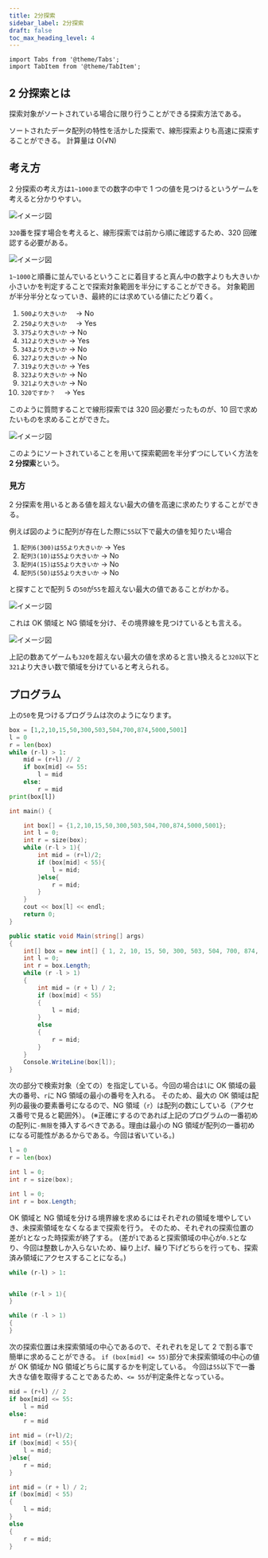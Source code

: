 ```yaml
---
title: 2分探索
sidebar_label: 2分探索
draft: false
toc_max_heading_level: 4
---
```


```mdx-code-block
import Tabs from '@theme/Tabs';
import TabItem from '@theme/TabItem';
```

## 2 分探索とは

探索対象がソートされている場合に限り行うことができる探索方法である。

ソートされたデータ配列の特性を活かした探索で、線形探索よりも高速に探索することができる。
計算量は O(√N)

## 考え方

2 分探索の考え方は`1~1000`までの数字の中で 1 つの値を見つけるというゲームを考えると分かりやすい。

![イメージ図](/img/svg/Algorithm/binary-search/binary-1.drawio.svg "1-1000の配列")

`320`番を探す場合を考えると、線形探索では前から順に確認するため、320 回確認する必要がある。

![イメージ図](/img/svg/Algorithm/binary-search/binary-2.drawio.svg "線形探索の例")

`1~1000`と順番に並んでいるということに着目すると真ん中の数字よりも大きいか小さいかを判定することで探索対象範囲を半分にすることができる。
対象範囲が半分半分となっていき、最終的には求めている値にたどり着く。

1. `500より大きいか`　 → No
1. `250より大きいか`　 → Yes
1. `375より大きいか` → No
1. `312より大きいか` → Yes
1. `343より大きいか` → No
1. `327より大きいか` → No
1. `319より大きいか` → Yes
1. `323より大きいか` → No
1. `321より大きいか` → No
1. `320ですか？`　 → Yes

このように質問することで線形探索では 320 回必要だったものが、10 回で求めたいものを求めることができた。

![イメージ図](/img/svg/Algorithm/binary-search/binary-3.drawio.svg "2分探索の例")

このようにソートされていることを用いて探索範囲を半分ずつにしていく方法を**2 分探索**という。

### 見方

2 分探索を用いるとある値を超えない最大の値を高速に求めたりすることができる。

例えば図のように配列が存在した際に`55`以下で最大の値を知りたい場合

1. `配列6(300)は55より大きいか` → Yes
1. `配列3(10)は55より大きいか` → No
1. `配列4(15)は55より大きいか` → No
1. `配列5(50)は55より大きいか` → No

と探すことで配列 5 の`50`が`55`を超えない最大の値であることがわかる。

![イメージ図](/img/svg/Algorithm/binary-search/binary-4.drawio.svg "配列")

これは OK 領域と NG 領域を分け、その境界線を見つけているとも言える。

![イメージ図](/img/svg/Algorithm/binary-search/binary-5.drawio.svg "2分探索の見方")

上記の数あてゲームも`320`を超えない最大の値を求めると言い換えると`320`以下と`321`より大きい数で領域を分けていると考えられる。

## プログラム

上の`50`を見つけるプログラムは次のようになります。

<Tabs groupId="code">
  <TabItem value="python" label="Python" default>

```python title="binary-search.py"
box = [1,2,10,15,50,300,503,504,700,874,5000,5001]
l = 0
r = len(box)
while (r-l) > 1:
    mid = (r+l) // 2
    if box[mid] <= 55:
        l = mid
    else:
        r = mid
print(box[l])
```

  </TabItem>
  <TabItem value="C++" label="C++">

```cpp title="binary-search.cpp"
int main() {

    int box[] = {1,2,10,15,50,300,503,504,700,874,5000,5001};
    int l = 0;
    int r = size(box);
    while (r-l > 1){
        int mid = (r+l)/2;
        if (box[mid] < 55){
            l = mid;
        }else{
            r = mid;
        }
    }
    cout << box[l] << endl;
    return 0;
}
```

  </TabItem>
  <TabItem value="C#" label="C#">

```csharp title="binary-search.cs"
public static void Main(string[] args)
{
    int[] box = new int[] { 1, 2, 10, 15, 50, 300, 503, 504, 700, 874, 5000, 5001 };
    int l = 0;
    int r = box.Length;
    while (r -l > 1)
    {
        int mid = (r + l) / 2;
        if (box[mid] < 55)
        {
            l = mid;
        }
        else
        {
            r = mid;
        }
    }
    Console.WriteLine(box[l]);
}
```

  </TabItem>
</Tabs>

次の部分で検索対象（全ての）を指定している。今回の場合は`l`に OK 領域の最大の番号、`r`に NG 領域の最小の番号を入れる。
そのため、最大の OK 領域は配列の最後の要素番号になるので、NG 領域（`r`）は配列の数にしている（アクセス番号で見ると範囲外）。
(※正確にするのであれば上記のプログラムの一番初めの配列に`-無限`を挿入するべきである。理由は最小の NG 領域が配列の一番初めになる可能性があるからである。今回は省いている。)

<Tabs groupId="code">
  <TabItem value="python" label="Python" default>

```python
l = 0
r = len(box)
```

  </TabItem>
  <TabItem value="C++" label="C++">

```cpp
int l = 0;
int r = size(box);
```

  </TabItem>
  <TabItem value="C#" label="C#">

```csharp
int l = 0;
int r = box.Length;
```

  </TabItem>
</Tabs>

OK 領域と NG 領域を分ける境界線を求めるにはそれぞれの領域を増やしていき、未探索領域をなくなるまで探索を行う。
そのため、それぞれの探索位置の差が`1`となった時探索が終了する。
(差が`1`であると探索領域の中心が`0.5`となり、今回は整数しか入らないため、繰り上げ、繰り下げどちらを行っても、探索済み領域にアクセスすることになる。)

<Tabs groupId="code">
  <TabItem value="python" label="Python" default>

```python
while (r-l) > 1:
```

  </TabItem>
  <TabItem value="C++" label="C++">

```cpp

while (r-l > 1){
}
```

  </TabItem>
  <TabItem value="C#" label="C#">

```csharp
while (r -l > 1)
{
}
```

  </TabItem>
</Tabs>

次の探索位置は未探索領域の中心であるので、それぞれを足して 2 で割る事で簡単に求めることができる。
`if (box[mid] <= 55)`部分で未探索領域の中心の値が OK 領域か NG 領域どちらに属するかを判定している。
今回は`55`以下で一番大きな値を取得することであるため、`<= 55`が判定条件となっている。

<Tabs groupId="code">
  <TabItem value="python" label="Python" default>

```python
mid = (r+l) // 2
if box[mid] <= 55:
    l = mid
else:
    r = mid
```

  </TabItem>
  <TabItem value="C++" label="C++">

```cpp
int mid = (r+l)/2;
if (box[mid] < 55){
    l = mid;
}else{
    r = mid;
}
```

  </TabItem>
  <TabItem value="C#" label="C#">

```csharp
int mid = (r + l) / 2;
if (box[mid] < 55)
{
    l = mid;
}
else
{
    r = mid;
}
```

  </TabItem>
</Tabs>

